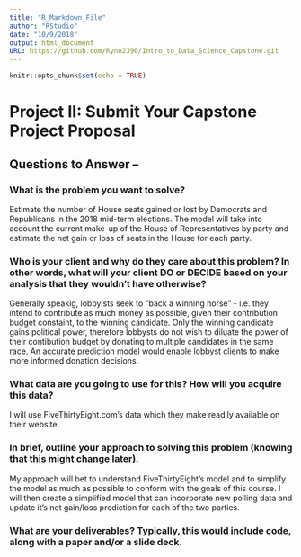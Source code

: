 ```yaml
---
title: "R_Markdown_File"
author: "RStudio"
date: "10/9/2018"
output: html_document
URL: https://github.com/Ryno2390/Intro_to_Data_Science_Capstone.git
---
```


```r
knitr::opts_chunk$set(echo = TRUE)
```

# Project II: Submit Your Capstone Project Proposal

## Questions to Answer -- 

### What is the problem you want to solve?

Estimate the number of House seats gained or lost by Democrats and Republicans in the 2018 mid-term elections. The model will take into account the current make-up of the House of Representatives by party and estimate the net gain or loss of seats in the House for each party. 

### Who is your client and why do they care about this problem? In other words, what will your client DO or DECIDE based on your analysis that they wouldn’t have otherwise?

Generally speakig, lobbyists seek to "back a winning horse" - i.e. they intend to contribute as much money as possible, given their contribution budget constaint, to the winning candidate. Only the winning candidate gains political power, therefore lobbysts do not wish to diluate the power of their contibution budget by donating to multiple candidates in the same race. An accurate prediction model would enable lobbyst clients to make more informed donation decisions. 

### What data are you going to use for this? How will you acquire this data?

I will use FiveThirtyEight.com's data which they make readily available on their website.

### In brief, outline your approach to solving this problem (knowing that this might change later).

My approach will bet to understand FiveThirtyEight's model and to simplify the model as much as possible to conform with the goals of this course. I will then create a simplified model that can incorporate new polling data and update it's net gain/loss prediction for each of the two parties.

### What are your deliverables? Typically, this would include code, along with a paper and/or a slide deck.

